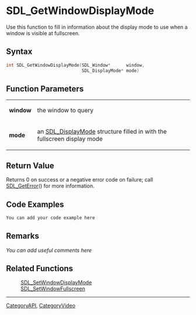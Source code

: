 
= SDL_GetWindowDisplayMode =
Use this function to fill in information about the display mode to use when a window is visible at fullscreen.


== Syntax ==
<syntaxhighlight lang='c++'>
int SDL_GetWindowDisplayMode(SDL_Window*      window,
                             SDL_DisplayMode* mode)
</syntaxhighlight>

== Function Parameters ==
{|
|'''window'''
|the window to query
|-
|'''mode'''
|an [[SDL_DisplayMode]] structure filled in with the fullscreen display mode
|}

== Return Value ==
Returns 0 on success or a negative error code on failure; call [[SDL_GetError]]() for more information.   

== Code Examples ==
<syntaxhighlight lang='c++'>
You can add your code example here
</syntaxhighlight>

== Remarks ==
''You can add useful comments here''

== Related Functions ==
:[[SDL_SetWindowDisplayMode]]
:[[SDL_SetWindowFullscreen]]

----
[[CategoryAPI]], [[CategoryVideo]]
